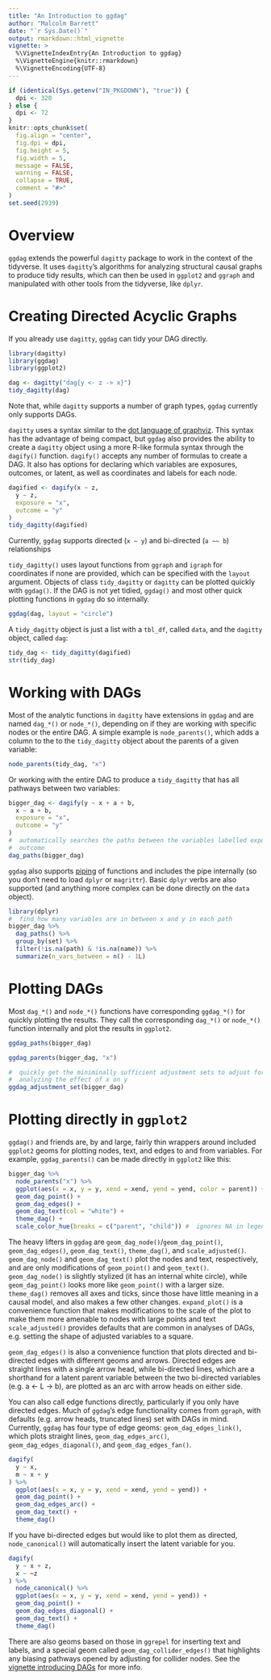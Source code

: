 ```yaml
---
title: "An Introduction to ggdag"
author: "Malcolm Barrett"
date: "`r Sys.Date()`"
output: rmarkdown::html_vignette
vignette: >
  %\VignetteIndexEntry{An Introduction to ggdag}
  %\VignetteEngine{knitr::rmarkdown}
  %\VignetteEncoding{UTF-8}
---
```


```r
if (identical(Sys.getenv("IN_PKGDOWN"), "true")) {
  dpi <- 320
} else {
  dpi <- 72
}
knitr::opts_chunk$set(
  fig.align = "center",
  fig.dpi = dpi,
  fig.height = 5,
  fig.width = 5,
  message = FALSE,
  warning = FALSE,
  collapse = TRUE,
  comment = "#>"
)
set.seed(2939)
```

# Overview

`ggdag` extends the powerful `dagitty` package to work in the context of the tidyverse. It uses `dagitty`'s algorithms for analyzing structural causal graphs to produce tidy results, which can then be used in `ggplot2` and `ggraph` and manipulated with other tools from the tidyverse, like `dplyr`.  

# Creating Directed Acyclic Graphs

If you already use `dagitty`, `ggdag` can tidy your DAG directly.

```r
library(dagitty)
library(ggdag)
library(ggplot2)

dag <- dagitty("dag{y <- z -> x}")
tidy_dagitty(dag)
```

Note that, while `dagitty` supports a number of graph types, `ggdag` currently only supports DAGs. 

`dagitty` uses a syntax similar to the [dot language of graphviz](https://graphviz.gitlab.io/doc/info/lang.html). This syntax has the advantage of being compact, but `ggdag` also provides the ability to create a `dagitty` object using a more R-like formula syntax through the `dagify()` function. `dagify()` accepts any number of formulas to create a DAG. It also has options for declaring which variables are exposures, outcomes, or latent, as well as coordinates and labels for each node.

```r
dagified <- dagify(x ~ z,
  y ~ z,
  exposure = "x",
  outcome = "y"
)
tidy_dagitty(dagified)
```

Currently, `ggdag` supports directed (`x ~ y`) and bi-directed (`a ~~ b`) relationships

`tidy_dagitty()` uses layout functions from `ggraph` and `igraph` for coordinates if none are provided, which can be specified with the `layout` argument. Objects of class `tidy_dagitty` or `dagitty` can be plotted quickly with `ggdag()`. If the DAG is not yet tidied, `ggdag()` and most other quick plotting functions in `ggdag` do so internally.

```r
ggdag(dag, layout = "circle")
```


A `tidy_dagitty` object is just a list with a `tbl_df`, called `data`, and the `dagitty` object, called `dag`:

```r
tidy_dag <- tidy_dagitty(dagified)
str(tidy_dag)
```


#  Working with DAGs

Most of the analytic functions in `dagitty` have extensions in `ggdag` and are named `dag_*()` or `node_*()`, depending on if they are working with specific nodes or the entire DAG. A simple example is `node_parents()`, which adds a column to the to the `tidy_dagitty` object about the parents of a given variable:

```r
node_parents(tidy_dag, "x")
```

Or working with the entire DAG to produce a `tidy_dagitty` that has all pathways between two variables:

```r
bigger_dag <- dagify(y ~ x + a + b,
  x ~ a + b,
  exposure = "x",
  outcome = "y"
)
#  automatically searches the paths between the variables labelled exposure and
#  outcome
dag_paths(bigger_dag)
```

`ggdag` also supports [piping](https://r4ds.had.co.nz/pipes.html) of functions and includes the pipe internally (so you don't need to load `dplyr` or `magrittr`). Basic `dplyr` verbs are also supported (and anything more complex can be done directly on the `data` object).

```r
library(dplyr)
#  find how many variables are in between x and y in each path
bigger_dag %>%
  dag_paths() %>%
  group_by(set) %>%
  filter(!is.na(path) & !is.na(name)) %>%
  summarize(n_vars_between = n() - 1L)
```


#  Plotting DAGs

Most `dag_*()` and `node_*()` functions have corresponding `ggdag_*()` for quickly plotting the results. They call the corresponding `dag_*()` or `node_*()` function internally and plot the results in `ggplot2`.

```r
ggdag_paths(bigger_dag)
```



```r
ggdag_parents(bigger_dag, "x")
```

```r
#  quickly get the miniminally sufficient adjustment sets to adjust for when
#  analyzing the effect of x on y
ggdag_adjustment_set(bigger_dag)
```


#  Plotting directly in `ggplot2`

`ggdag()` and friends are, by and large, fairly thin wrappers around included `ggplot2` geoms for plotting nodes, text, and edges to and from variables. For example, `ggdag_parents()` can be made directly in `ggplot2` like this:

```r
bigger_dag %>%
  node_parents("x") %>%
  ggplot(aes(x = x, y = y, xend = xend, yend = yend, color = parent)) +
  geom_dag_point() +
  geom_dag_edges() +
  geom_dag_text(col = "white") +
  theme_dag() +
  scale_color_hue(breaks = c("parent", "child")) #  ignores NA in legend
```

The heavy lifters in `ggdag` are `geom_dag_node()`/`geom_dag_point()`, `geom_dag_edges()`, `geom_dag_text()`, `theme_dag()`, and `scale_adjusted()`. `geom_dag_node()` and `geom_dag_text()` plot the nodes and text, respectively, and are only modifications of `geom_point()` and `geom_text()`. `geom_dag_node()` is slightly stylized (it has an internal white circle), while `geom_dag_point()` looks more like `geom_point()` with a larger size. `theme_dag()` removes all axes and ticks, since those have little meaning in a causal model, and also makes a few other changes. `expand_plot()` is a convenience function that makes modifications to the scale of the plot to make them more amenable to nodes with large points and text `scale_adjusted()` provides defaults that are common in analyses of DAGs, e.g. setting the shape of adjusted variables to a square.

`geom_dag_edges()` is also a convenience function that plots directed and bi-directed edges with different geoms and arrows. Directed edges are straight lines with a single arrow head, while bi-directed lines, which are a shorthand for a latent parent variable between the two bi-directed variables (e.g. a <- L -> b), are plotted as an arc with arrow heads on either side. 

You can also call edge functions directly, particularly if you only have directed edges. Much of `ggdag`'s edge functionality comes from `ggraph`, with defaults (e.g. arrow heads, truncated lines) set with DAGs in mind. Currently, `ggdag` has four type of edge geoms: `geom_dag_edges_link()`, which plots straight lines, `geom_dag_edges_arc()`, `geom_dag_edges_diagonal()`, and `geom_dag_edges_fan()`.

```r
dagify(
  y ~ x,
  m ~ x + y
) %>%
  ggplot(aes(x = x, y = y, xend = xend, yend = yend)) +
  geom_dag_point() +
  geom_dag_edges_arc() +
  geom_dag_text() +
  theme_dag()
```


If you have bi-directed edges but would like to plot them as directed, `node_canonical()` will automatically insert the latent variable for you.

```r
dagify(
  y ~ x + z,
  x ~ ~z
) %>%
  node_canonical() %>%
  ggplot(aes(x = x, y = y, xend = xend, yend = yend)) +
  geom_dag_point() +
  geom_dag_edges_diagonal() +
  geom_dag_text() +
  theme_dag()
```

There are also geoms based on those in `ggrepel` for inserting text and labels, and a special geom called `geom_dag_collider_edges()` that highlights any biasing pathways opened by adjusting for collider nodes. See the [vignette introducing DAGs](intro-to-dags.html) for more info.

